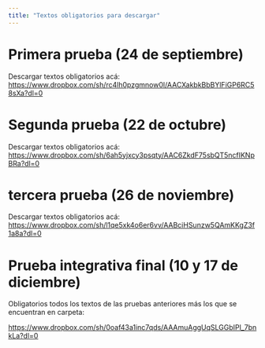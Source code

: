 ```yaml
---
title: "Textos obligatorios para descargar"
---
```


# Primera prueba (24 de septiembre)

Descargar textos obligatorios acá: <https://www.dropbox.com/sh/rc4lh0pzgmnow0l/AACXakbkBbBYlFiGP6RC58sXa?dl=0>

# Segunda prueba (22 de octubre)

Descargar textos obligatorios acá: <https://www.dropbox.com/sh/6ah5yjxcy3psqty/AAC6ZkdF75sbQT5ncfIKNpBRa?dl=0>

# tercera prueba (26 de noviembre)

Descargar textos obligatorios acá: <https://www.dropbox.com/sh/l1qe5xk4o6er6vv/AABciHSunzw5QAmKKgZ3f1a8a?dl=0>

# Prueba integrativa final (10 y 17 de diciembre)

Obligatorios todos los textos de las pruebas anteriores más los que se encuentran en carpeta:

<https://www.dropbox.com/sh/0oaf43a1inc7qds/AAAmuAggUqSLGGbIPl_7bnkLa?dl=0>
